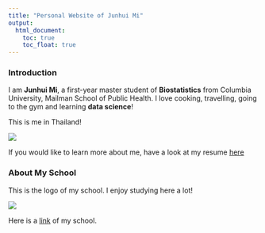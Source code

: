 ```yaml
---
title: "Personal Website of Junhui Mi"
output: 
  html_document:
    toc: true
    toc_float: true
---
```


### Introduction  
  
I am **Junhui Mi**, a first-year master student of **Biostatistics** from Columbia University, Mailman School of Public Health. I love cooking, travelling, going to the gym and learning **data science**!
  
This is me in Thailand!

![](me.jpg)
  
If you would like to learn more about me, have a look at my resume [here](resume.html)
  
### About My School
  
This is the logo of my school. I enjoy studying here a lot!

![](mailman.jpg)
  
Here is a [link](https://www.mailman.columbia.edu) of my school.